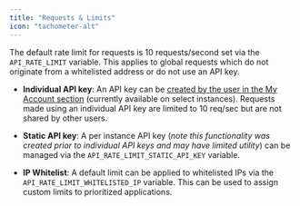 ```yaml
---
title: "Requests & Limits"
icon: "tachometer-alt"
---
```


The default rate limit for requests is 10 requests/second set via the `API_RATE_LIMIT` variable. This applies to global requests which do not originate from a whitelisted address or do not use an API key.

* **Individual API key**: An API key can be [created by the user in the My Account section](/using-blockscout/my-account/api-keys) (currently available on select instances). Requests made using an individual API key are limited to 10 req/sec but are not shared by other users.

* **Static API key**: A per instance API key (*note this functionality was created prior to individual API keys and may have limited utility*) can be managed via the `API_RATE_LIMIT_STATIC_API_KEY` variable.

* **IP Whitelist**: A default limit can be applied to whitelisted IPs via the `API_RATE_LIMIT_WHITELISTED_IP` variable. This can be used to assign custom limits to prioritized applications.



